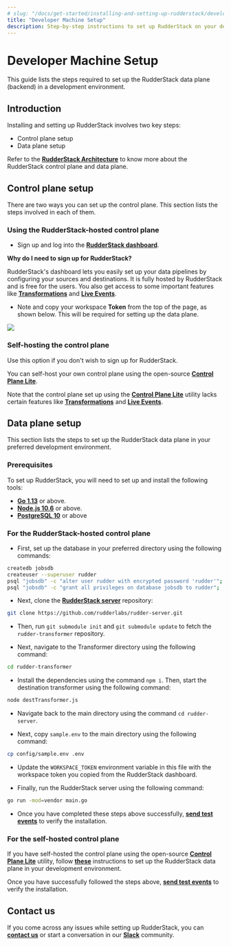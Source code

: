 ```yaml
---
# slug: "/docs/get-started/installing-and-setting-up-rudderstack/developer-machine-setup"
title: "Developer Machine Setup"
description: Step-by-step instructions to set up RudderStack on your developer machine.
---
```


# Developer Machine Setup

This guide lists the steps required to set up the RudderStack data plane (backend) in a development environment.

## Introduction

Installing and setting up RudderStack involves two key steps:

- Control plane setup
- Data plane setup

<div class="infoBlock">

Refer to the <a href="https://rudderstack.com/docs/get-started/rudderstack-architecture">**RudderStack Architecture**</a> to know more about the RudderStack control plane and data plane.
</div>

## Control plane setup

There are two ways you can set up the control plane. This section lists the steps involved in each of them.

### Using the RudderStack-hosted control plane

- Sign up and log into the [**RudderStack dashboard**](https://app.rudderlabs.com/signup).

<div class="infoBlock">

**Why do I need to sign up for RudderStack?**

RudderStack's dashboard lets you easily set up your data pipelines by configuring your sources and destinations. It is fully hosted by RudderStack and is free for the users. You also get access to some important features like <a href="https://rudderstack.com/docs/transformations/">**Transformations**</a> and <a href="https://rudderstack.com/docs/user-guides/how-to-guides/live-destination-event-debugger/">**Live Events**</a>.
</div>

- Note and copy your workspace **Token** from the top of the page, as shown below. This will be required for setting up the data plane.

<img src="../../assets/screen-shot-2021-07-01-at-5.36.15-pm332333331.png" />

### Self-hosting the control plane

<div class="warning">
  
Use this option if you don't wish to sign up for RudderStack.
</div>

You can self-host your own control plane using the open-source [**Control Plane Lite**](https://rudderstack.com/docs/user-guides/how-to-guides/rudderstack-control-plane-lite/).

<div class="dangerBlock">

Note that the control plane set up using the <a href="https://rudderstack.com/docs/user-guides/how-to-guides/rudderstack-control-plane-lite/">**Control Plane Lite**</a> utility lacks certain features like <a href="https://rudderstack.com/docs/transformations/">**Transformations**</a> and <a href="https://rudderstack.com/docs/user-guides/how-to-guides/live-destination-event-debugger/">**Live Events**</a>.
</div>

## Data plane setup

This section lists the steps to set up the RudderStack data plane in your preferred development environment.

### Prerequisites

To set up RudderStack, you will need to set up and install the following tools:

- [**Go 1.13**](https://golang.org/dl/) or above.
- [**Node.js 10.6**](https://nodejs.org/en/download/) or above.
- [**PostgreSQL 10**](https://www.postgresql.org/download/) or above

### For the RudderStack-hosted control plane

- First, set up the database in your preferred directory using the following commands:

```bash
createdb jobsdb
createuser --superuser rudder
psql "jobsdb" -c "alter user rudder with encrypted password 'rudder'";
psql "jobsdb" -c "grant all privileges on database jobsdb to rudder";
```

- Next, clone the [**RudderStack server**](https://github.com/rudderlabs/rudder-server) repository:

```bash
git clone https://github.com/rudderlabs/rudder-server.git
```

- Then, run `git submodule init` and `git submodule update` to fetch the `rudder-transformer` repository.

- Next, navigate to the Transformer directory using the following command:

```bash
cd rudder-transformer
```

- Install the dependencies using the command `npm i`. Then, start the destination transformer using the following command:

```bash
node destTransformer.js
```

- Navigate back to the main directory using the command `cd rudder-server`.

- Next, copy `sample.env` to the main directory using the following command:

```bash
cp config/sample.env .env
```

- Update the `WORKSPACE_TOKEN` environment variable in this file with the workspace token you copied from the RudderStack dashboard.

- Finally, run the RudderStack server using the following command:

```bash
go run -mod=vendor main.go
```

- Once you have completed these steps above successfully, [**send test events**](https://rudderstack.com/docs/get-started/installing-and-setting-up-rudderstack/sending-test-events/) to verify the installation.

### For the self-hosted control plane

If you have self-hosted the control plane using the open-source <a href="https://rudderstack.com/docs/user-guides/how-to-guides/rudderstack-control-plane-lite/">**Control Plane Lite**</a> utility, follow [**these**](https://rudderstack.com/docs/get-started/control-plane-lite#developer-machine-setup) instructions to set up the RudderStack data plane in your development environment.

Once you have successfully followed the steps above, [**send test events**](https://rudderstack.com/docs/get-started/installing-and-setting-up-rudderstack/sending-test-events/) to verify the installation.

## Contact us

If you come across any issues while setting up RudderStack, you can [**contact us**](mailto:%20docs@rudderstack.com) or start a conversation in our [**Slack**](https://rudderstack.com/join-rudderstack-slack-community) community.
